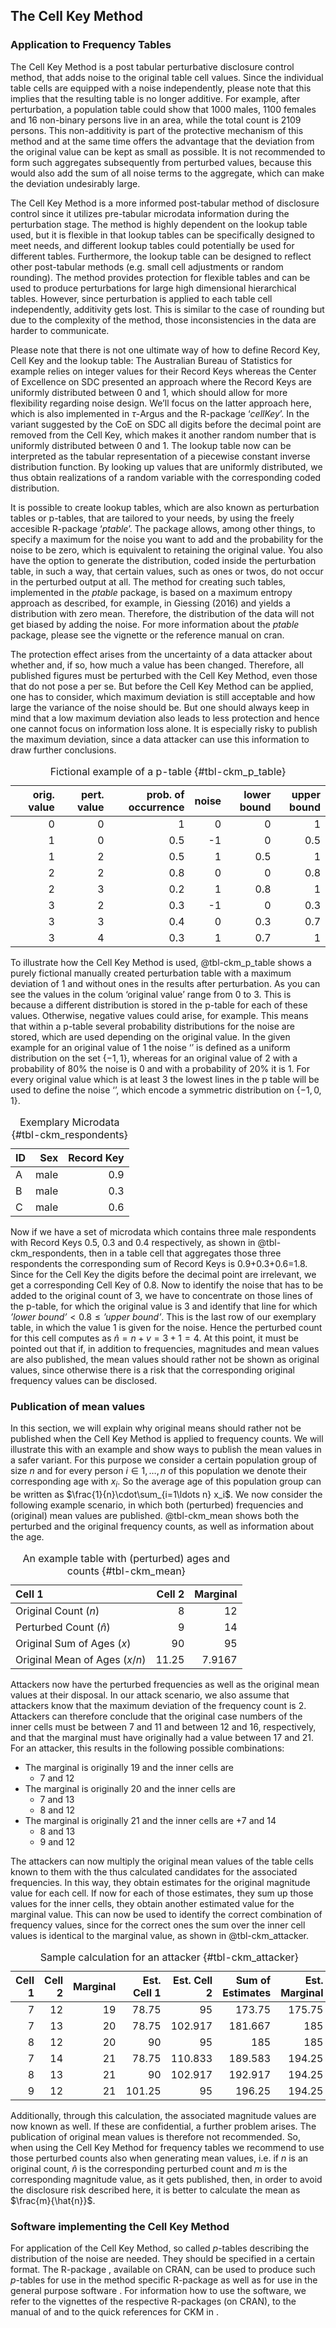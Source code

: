 
## The Cell Key Method 

### Application to Frequency Tables {#sec-CKM_freq}
The Cell Key Method is a post tabular perturbative disclosure control method, that adds noise to the original table cell values. Since the individual table cells are equipped with a noise independently, please note that this implies that the resulting table is no longer additive. For example, after perturbation, a population table could show that 1000 males, 1100 females and 16 non-binary persons live in an area, while the total count is 2109 persons. This non-additivity is part of the protective mechanism of this method and at the same time offers the advantage that the deviation from the original value can be kept as small as possible. It is not recommended to form such aggregates subsequently from perturbed values, because this would also add the sum of all noise terms to the aggregate, which can make the deviation undesirably large.

The Cell Key Method is a more informed post-tabular method of disclosure control since it utilizes pre-tabular microdata information during the perturbation stage. The method is highly dependent on the lookup table used, but it is flexible in that lookup tables can be specifically designed to meet needs, and different lookup tables could potentially be used for different tables. Furthermore, the lookup table can be designed to reflect other post-tabular methods (e.g. small cell adjustments or random rounding). The method provides protection for flexible tables and can be used to produce perturbations for large high dimensional hierarchical tables.
However, since perturbation is applied to each table cell independently, additivity gets lost. This is similar to the case of rounding but due to the complexity of the method, those inconsistencies in the data are harder to communicate.

Please note that there is not one ultimate way of how to define Record Key, Cell Key and the lookup table: The Australian Bureau of Statistics for example relies on integer values for their Record Keys whereas the Center of Excellence on SDC presented an approach where the Record Keys are uniformly distributed between 0 and 1, which should allow for more flexibility regarding noise design. We'll focus on the latter approach here, which is also implemented in $\tau$-Argus and the R-package '*cellKey*'.
In the variant suggested by the CoE on SDC all digits before the decimal point are removed from the Cell Key, which makes it another random number that is uniformly distributed between 0 and 1. The lookup table now can be interpreted as the tabular representation of a piecewise constant inverse distribution function. By looking up values that are uniformly distributed, we thus obtain realizations of a random variable with the corresponding coded distribution.

It is possible to create lookup tables, which are also known as perturbation tables or p-tables, that are tailored to your needs, by using the freely accesible R-package '*ptable*'. The package allows, among other things, to specify a maximum for the noise you want to add and the probability for the noise to be zero, which is equivalent to retaining the original value. You also have the option to generate the distribution, coded inside the perturbation table, in such a way, that certain values, such as ones or twos, do not occur in the perturbed output at all. The method for creating such tables, implemented in the *ptable* package, is based on a maximum entropy approach as described, for example, in Giessing (2016) and yields a distribution with zero mean. Therefore, the distribution of the data will not get biased by adding the noise. 
For more information about the *ptable* package, please see the vignette or the reference manual on cran. 

The protection effect arises from the uncertainty of a data attacker about whether and, if so, how much a value has been changed. Therefore, all published figures must be perturbed with the Cell Key Method, even those that do not pose a \index{disclosure risk} per se. But before the Cell Key Method can be applied, one has to consider, which maximum deviation is still acceptable and how large the variance of the noise should be. But one should always keep in mind that a low maximum deviation also leads to less protection and hence one cannot focus on information loss alone. It is especially risky to publish the maximum deviation, since a data attacker can use this information to draw further conclusions.


| orig. value | pert. value | prob. of occurrence | noise | lower bound | upper bound |
|------------:|------------:|--------------------:|------:|------------:|------------:|
|           0 |           0 |                   1 |     0 |           0 |           1 |
| 1 | 0 | 0.5 | -1 | 0 | 0.5 |
| 1 | 2 | 0.5 | 1 | 0.5 | 1 |
| 2 | 2 | 0.8 | 0 | 0 | 0.8 |
| 2 | 3 | 0.2 | 1 | 0.8 | 1 |
| 3 | 2 | 0.3 | -1 | 0 | 0.3 |
| 3 | 3 | 0.4 | 0 | 0.3 | 0.7 |
| 3 | 4 | 0.3 | 1 | 0.7 | 1 |

: Fictional example of a p-table {#tbl-ckm_p_table}


To illustrate how the Cell Key Method is used, @tbl-ckm_p_table shows a purely fictional manually created perturbation table with a maximum deviation of 1 and without ones in the results after perturbation. As you can see the values in the colum ‘original value’ range from 0 to 3. This is because a different distribution is stored in the p-table for each of these values. Otherwise, negative values could arise, for example. This means that within a p-table several probability distributions for the noise are stored, which are used depending on the original value. In the given example for an original value of 1 the noise ‘\textit{v}’ is defined as a uniform distribution on the set $\lbrace -1,1\rbrace$, whereas for an original value of 2 with a probability of 80\% the noise is 0 and with a probability of 20\% it is 1. For every original value which is at least 3 the lowest lines in the p table  will be used to define the noise ‘\textit{v}’, which encode a symmetric distribution on $\lbrace -1,0,1\rbrace$.

| ID | Sex | Record Key |
|:---|----:|-----------:|
| A | male | 0.9 |
| B | male | 0.3 |
| C | male | 0.6 |

: Exemplary Microdata {#tbl-ckm_respondents}


Now if we have a set of microdata which contains three male respondents with Record Keys 0.5, 0.3 and 0.4 respectively, as shown in @tbl-ckm_respondents, then in a table cell that aggregates those three respondents the corresponding sum of Record Keys is 0.9+0.3+0.6=1.8. Since for the Cell Key the digits before the decimal point are irrelevant, we get a corresponding Cell Key of 0.8. Now to identify the noise that has to be added to the original count of 3, we have to concentrate on those lines of the p-table, for which the original value is 3 and identify that line for which $\textit{'lower bound'} < 0.8 \leq \textit{'upper bound'}$. This is the last row of our exemplary table, in which the value 1 is given for the noise. Hence the perturbed count for this cell computes as $\hat{n}=n+v=3+1 = 4$.
At this point, it must be pointed out that if, in addition to frequencies, magnitudes and mean values are also published, the mean values should rather not be shown as original values, since otherwise there is a risk that the corresponding original frequency values can be disclosed. 


### Publication of mean values
In this section, we will explain why original means should rather not be published when the Cell Key Method is applied to frequency counts. We will illustrate this with an example and show ways to publish the mean values in a safer variant.
For this purpose we consider a certain population group of size $n$ and for every person $i\in {1,\ldots ,n}$ of this population we denote their corresponding age with $x_i$. So the average age of this population group can be written as  $\frac{1}{n}\cdot\sum_{i=1\ldots n} x_i$.
We now consider the following example scenario, in which both (perturbed) frequencies and (original) mean values are published. @tbl-ckm_mean shows both the perturbed and the original frequency counts, as well as information about the age.


| Cell 1 | Cell 2 | Marginal |
|:-------|-------:|---------:|
| Original Count ($n$) | 8 | 12 | 20 |
| Perturbed Count ($\hat{n}$) | 9 | 14 | 19 |
| Original Sum of Ages ($x$) | 90 | 95 | 185 |
| Original Mean of Ages ($x/n$) | 11.25 | 7.9167 | 9.25 |

: An example table with (perturbed) ages and counts {#tbl-ckm_mean}


Attackers now have the perturbed frequencies as well as the original mean values at their disposal. In our attack scenario, we also assume that attackers know that the maximum deviation of the frequency count is 2. Attackers can therefore conclude that the original case numbers of the inner cells must be between 7 and 11 and between 12 and 16, respectively, and that the marginal must have originally had a value between 17 and 21. For an attacker, this results in the following possible combinations:
\begin{itemize}
    \item The marginal is originally 19 and the inner cells are
	\begin{itemize}
    \item 7 and 12
\end{itemize}
    \item The marginal is originally 20 and the inner cells are
	\begin{itemize}
    \item 7 and 13
    \item 8 and 12
\end{itemize}
    \item The marginal is originally 21 and the inner cells are
	\begin{itemize}
    \item 7 and 14
    	    \item 8 and 13
	    \item 9 and 12
\end{itemize}
\end{itemize}


* The marginal is originally 19 and the inner cells are
    + 7 and 12
* The marginal is originally 20 and the inner cells are
    + 7 and 13
    + 8 and 12
* The marginal is originally 21 and the inner cells are
    +7 and 14
	+ 8 and 13
	+ 9 and 12

The attackers can now multiply the original mean values of the table cells known to them with the thus calculated candidates for the associated frequencies. In this way, they obtain estimates for the original magnitude value for each cell. If now for each of those estimates, they sum up those values for the inner cells, they obtain another estimated value for the marginal value. This can now be used to identify the correct combination of frequency values, since for the correct ones the sum over the inner cell values is identical to the marginal value, as shown in @tbl-ckm_attacker.


| Cell 1 | Cell 2 | Marginal | Est. Cell 1 | Est. Cell 2 | Sum of Estimates | Est. Marginal |
|-:|-:|-:|-:|-:|-:|-:|
| 7 | 12 | 19 | 78.75 | 95 | 173.75 | 175.75 |
| 7 | 13 | 20 | 78.75 | 102.917 | 181.667 | 185 |
| 8 | 12 | 20 | 90 | 95 | 185 | 185 |
| 7 | 14 | 21 | 78.75 | 110.833 | 189.583 | 194.25 |
| 8 | 13 | 21 | 90 | 102.917 | 192.917 | 194.25 |
| 9 | 12 | 21 | 101.25 | 95 | 196.25 | 194.25 |

: Sample calculation for an attacker {#tbl-ckm_attacker}



Additionally, through this calculation, the associated magnitude values are now known as well. If these are confidential, a further problem arises. The publication of original mean values is therefore not recommended.
So, when using the Cell Key Method for frequency tables we recommend to use those perturbed counts also when generating mean values, i.e. if $n$ is an original count, $\hat{n}$ is the corresponding perturbed count and $m$ is the corresponding magnitude value, as it gets published, then, in order to avoid the disclosure risk described here, it is better to calculate the mean as $\frac{m}{\hat{n}}$.


### Software implementing the Cell Key Method
For application of the Cell Key Method, so called $p$-tables describing the distribution of the noise are needed. They should be specified in a certain format. The R-package \texttt{ptable}, available on CRAN, can be used to produce such $p$-tables for use in the method specific R-package \texttt{cellKey} as well as for use in the general purpose software \targus.
For information how to use the software, we refer to the vignettes of the respective R-packages (on CRAN), to the manual of  \targus \cite{taumanual} and to the quick references for CKM in \targus \cite{QuickRefTau42x}.

